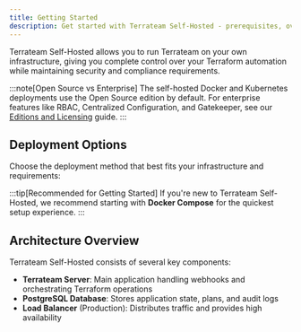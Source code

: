 ```yaml
---
title: Getting Started
description: Get started with Terrateam Self-Hosted - prerequisites, overview, and deployment options.
---
```



Terrateam Self-Hosted allows you to run Terrateam on your own infrastructure, giving you complete control over your Terraform automation while maintaining security and compliance requirements.

:::note[Open Source vs Enterprise]
The self-hosted Docker and Kubernetes deployments use the Open Source edition by default. For enterprise features like RBAC, Centralized Configuration, and Gatekeeper, see our [Editions and Licensing](/self-hosted/editions/) guide.
:::

## Deployment Options

Choose the deployment method that best fits your infrastructure and requirements:

<CardGrid>
  <LinkCard 
    title="Docker Compose" 
    description="Quick setup for development, testing, and smaller production deployments. Perfect for getting started with minimal infrastructure."
    href="/self-hosted/docker-compose/"
  />
  <LinkCard 
    title="Kubernetes with Helm" 
    description="Production-ready deployment with auto-scaling and high availability. Ideal for enterprise environments and large teams."
    href="/self-hosted/kubernetes/"
  />
</CardGrid>

:::tip[Recommended for Getting Started]
If you're new to Terrateam Self-Hosted, we recommend starting with **Docker Compose** for the quickest setup experience.
:::

## Architecture Overview

Terrateam Self-Hosted consists of several key components:

- **Terrateam Server**: Main application handling webhooks and orchestrating Terraform operations
- **PostgreSQL Database**: Stores application state, plans, and audit logs
- **Load Balancer** (Production): Distributes traffic and provides high availability
